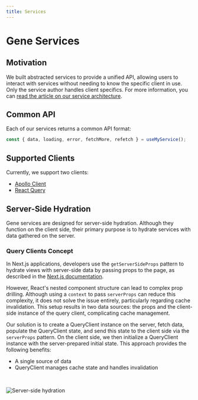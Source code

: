 ```yaml
---
title: Services
---
```


# Gene Services

## Motivation

We built abstracted services to provide a unified API, allowing users to interact with services without needing to know the specific client in use. Only the service author handles client specifics. For more information, you can [read the article on our service architecture](https://medium.com/brainly/ultimate-react-service-hook-architecture-519b752d8478).

## Common API

Each of our services returns a common API format:

```jsx
const { data, loading, error, fetchMore, refetch } = useMyService();
```

## Supported Clients

Currently, we support two clients:

- [Apollo Client](https://www.apollographql.com/docs/react/)
- [React Query](https://react-query.tanstack.com/)


## Server-Side Hydration

Gene services are designed for server-side hydration. Although they function on the client side, their primary purpose is to hydrate services with data gathered on the server.

### Query Clients Concept

In Next.js applications, developers use the `getServerSideProps` pattern to hydrate views with server-side data by passing props to the page, as described in the [Next.js documentation](https://nextjs.org/docs/basic-features/data-fetching/get-server-side-props#using-getserversideprops-to-fetch-data-at-request-time).

However, React's nested component structure can lead to complex prop drilling. Although using a `context` to pass `serverProps` can reduce this complexity, it does not solve the issue entirely, particularly regarding cache invalidation. This setup results in two data sources: the props and the client-side instance of the query client, complicating cache management.

Our solution is to create a QueryClient instance on the server, fetch data, populate the QueryClient state, and send this state to the client side via the `serverProps` pattern. On the client side, we then initialize a QueryClient instance with the server-prepared initial state. This approach provides the following benefits:

- A single source of data
- QueryClient manages cache state and handles invalidation

<br />

<Image
  src="/ssr-hydration.jpeg"
  width={1540}
  height={500}
  alt="Server-side hydration"
/>
